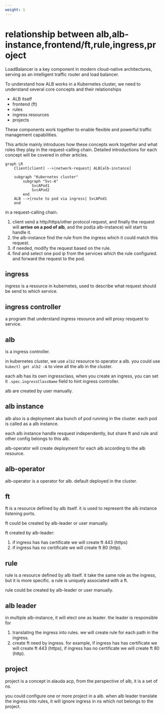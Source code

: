 ```yaml
---
weight: 1
---
```

# relationship between alb,alb-instance,frontend/ft,rule,ingress,project
LoadBalancer is a key component in modern cloud-native architectures, serving as an intelligent traffic router and load balancer. 

To understand how ALB works in a Kubernetes cluster, we need to understand several core concepts and their relationships
- ALB itself
- frontend (ft)
- rules
- ingress resources
- projects

These components work together to enable flexible and powerful traffic management capabilities.

This article mainly introduces how these concepts work together and what roles they play in the request-calling chain. Detailed introductions for each concept will be covered in other articles.


```mermaid
graph LR
    Client[client] -->|network-request| ALB[alb-instance]
    
    subgraph "Kubernetes cluster"
        subgraph "Svc-A"
            SvcAPod1
            SvcAPod2
        end
    ALB -->|route to pod via ingress| SvcAPod1
    end
```

in a request-calling chain.
1. client send a http/https/other protocol request, and finally the request will **arrive on a pod of alb**, and the pod(a alb-instance) will start to handle it.
2. the alb-instance find the rule from the ingress which it could match this request.
3. if needed, modify the request based on the rule.
4. find and select one pod ip from the services which the rule configured. and forward the request to the pod.

## ingress
ingress is a resource in kubernetes, used to describe what request should be send to which service.
## ingress controller
a program that understand ingress resource and will proxy resquest to service.
## alb
is a ingress controller.

in kubernetes cluster, we use `alb2` resource to operator a alb. you could use `kubectl get alb2 -A` to view all the alb in the cluster.

each alb has its own ingressclass, when you create an ingress, you can set it `.spec.ingressClassName` field to hint ingress controller.

alb are created by user manually.

## alb instance
alb also is a deployment aka bunch of pod running in the cluster. each pod is called as a alb instance.

each alb instance handle resquest independently, but share ft and rule and other config belongs to this alb.

alb-operator will create deployment for each alb according to the alb resource.

## alb-operator
alb-operator is a operator for alb. default deployed in the cluster.

## ft
ft is a resource defined by alb itself. it is used to represent the alb instance listening ports.

ft could be created by alb-leader or user manually.

ft created by alb-leader:
 1. if ingress has has certificate we will create ft 443 (https)
 2. if ingress has no certificate we will create ft 80 (http).

## rule
rule is a resource defined by alb itself. 
it take the same role as the ingress, but it is more specific.
a rule is uniquely associated with a ft.

rule could be created by alb-leader or user manually.

## alb leader
in  multiple alb-instance, it will elect one as leader.
the leader is responsible for
1. translating the ingress into rules.
    we will create rule for each path in the ingress.
2. create ft need by ingress.
    for example, if ingress has has certificate we will create ft 443 (https), if ingress has no certificate we will create ft 80 (http).

## project
project is a concept in alauda acp, from the perspective of alb, it is a set of ns.

you could configure one or more project in a alb. 
when alb leader translate the ingress into rules, it will ignore ingress in ns which not belongs to the project.

